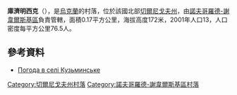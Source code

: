 {{coord|52|5|32|N|33|1|11|E|scale:100000|display=title}}

'''庫濟明西克'''（{{lang-uk|Кузьминське}}），是[[烏克蘭|烏克蘭]]的村落，位於該國北部[[切爾尼戈夫州|切爾尼戈夫州]]，由[[諾夫哥羅德-謝韋爾斯基區|諾夫哥羅德-謝韋爾斯基區]]負責管轄，面積0.17平方公里，海拔高度172米，2001年人口13，人口密度每平方公里76.5人。

==參考資料==
* [http://weather.in.ua/ua/chernigovskaja/12640 Погода в селі Кузьминське] {{Wayback|url=http://weather.in.ua/ua/chernigovskaja/12640 |date=20160305111202 }}

[[Category:切爾尼戈夫州村落|Category:切爾尼戈夫州村落]]
[[Category:諾夫哥羅德-謝韋爾斯基區村落|Category:諾夫哥羅德-謝韋爾斯基區村落]]


{{Chernihiv-geo-stub}}
